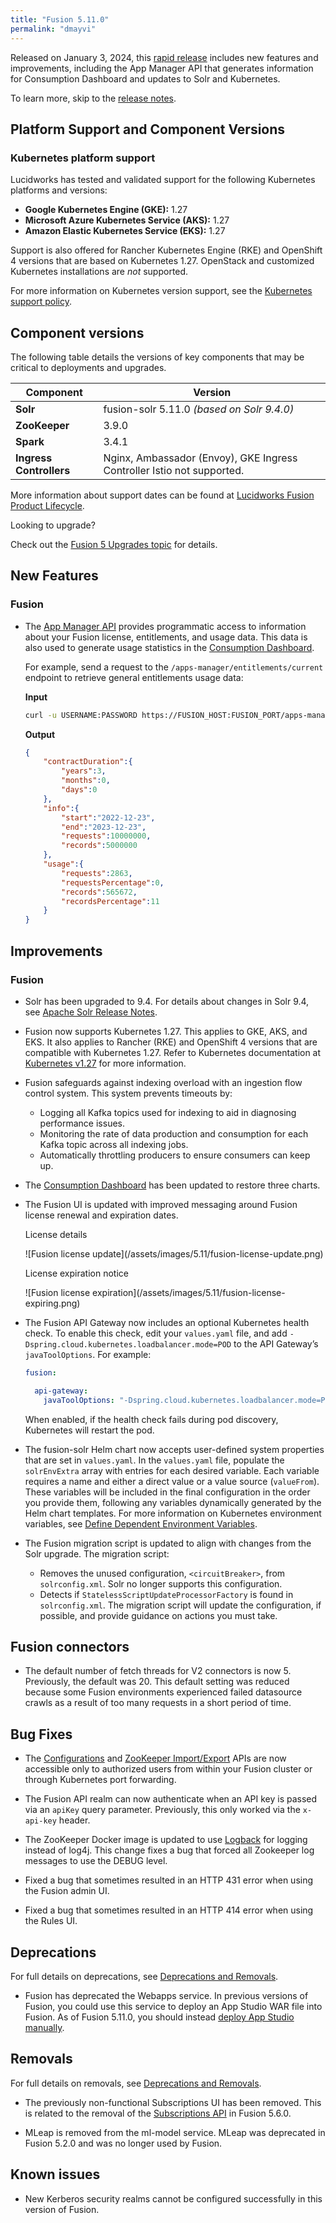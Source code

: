 ```yaml
---
title: "Fusion 5.11.0"
permalink: "dmayvi"
---
```


Released on January 3, 2024, this [rapid release](/policies/7shln5/lucidworks-version-support-lifecycle#rapid-release-support-policy) includes new features and improvements, including the App Manager API that generates information for Consumption Dashboard and updates to Solr and Kubernetes.

To learn more, skip to the [release notes](#rel-notes).

## Platform Support and Component Versions

### Kubernetes platform support

Lucidworks has tested and validated support for the following Kubernetes platforms and versions:

* **Google Kubernetes Engine (GKE):** 1.27
* **Microsoft Azure Kubernetes Service (AKS):** 1.27
* **Amazon Elastic Kubernetes Service (EKS):** 1.27

Support is also offered for Rancher Kubernetes Engine (RKE) and OpenShift 4 versions that are based on Kubernetes 1.27. OpenStack and customized Kubernetes installations are *not* supported.

For more information on Kubernetes version support, see the [Kubernetes support policy](/policies/7shln5/lucidworks-version-support-lifecycle#kubernetes-support).

## Component versions

The following table details the versions of key components that may be critical to deployments and upgrades.

| Component | Version |
| --- | --- |
| **Solr** | fusion-solr 5.11.0  *(based on Solr 9.4.0)* |
| **ZooKeeper** | 3.9.0 |
| **Spark** | 3.4.1 |
| **Ingress Controllers** | Nginx, Ambassador (Envoy), GKE Ingress Controller  Istio not supported. |

More information about support dates can be found at [Lucidworks Fusion Product Lifecycle](/policies/7shln5/lucidworks-version-support-lifecycle).

<Tip>
Looking to upgrade?

Check out the [Fusion 5 Upgrades topic](/how-to/upgrade-fusion-5/3svmoc/fusion-5-upgrades) for details.
</Tip>

## New Features

### Fusion

* The [App Manager API](/fusion/5.11/xjhjxq/apps-manager-api) provides programmatic access to information about your Fusion license, entitlements, and usage data. This data is also used to generate usage statistics in the [Consumption Dashboard](/fusion/5.11/0m5ml4/consumption-dashboard).

    For example, send a request to the `/apps-manager/entitlements/current` endpoint to retrieve general entitlements usage data:

    **Input**

    ```bash
    curl -u USERNAME:PASSWORD https://FUSION_HOST:FUSION_PORT/apps-manager/entitlements/current
    ```
    

    **Output**

    ```json
    {
        "contractDuration":{
            "years":3,
            "months":0,
            "days":0
        },
        "info":{
            "start":"2022-12-23",
            "end":"2023-12-23",
            "requests":10000000,
            "records":5000000
        },
        "usage":{
            "requests":2863,
            "requestsPercentage":0,
            "records":565672,
            "recordsPercentage":11
        }
    }
    ```

## Improvements

### Fusion

* Solr has been upgraded to 9.4. For details about changes in Solr 9.4, see [Apache Solr Release Notes](https://solr.apache.org/guide/solr/latest/upgrade-notes/major-changes-in-solr-9.html#solr-9-4).

* Fusion now supports Kubernetes 1.27. This applies to GKE, AKS, and EKS. It also applies to Rancher (RKE) and OpenShift 4 versions that are compatible with Kubernetes 1.27. Refer to Kubernetes documentation at [Kubernetes v1.27](https://kubernetes.io/blog/2023/04/11/kubernetes-v1-27-release/) for more information.

* Fusion safeguards against indexing overload with an ingestion flow control system. This system prevents timeouts by:

    + Logging all Kafka topics used for indexing to aid in diagnosing performance issues.
    + Monitoring the rate of data production and consumption for each Kafka topic across all indexing jobs.
    + Automatically throttling producers to ensure consumers can keep up.

* The [Consumption Dashboard](/fusion/5.11/0m5ml4/consumption-dashboard) has been updated to restore three charts.

* The Fusion UI is updated with improved messaging around Fusion license renewal and expiration dates.

    License details

    <Frame>![Fusion license update](/assets/images/5.11/fusion-license-update.png)</Frame>

    License expiration notice

    <Frame>![Fusion license expiration](/assets/images/5.11/fusion-license-expiring.png)</Frame>

* The Fusion API Gateway now includes an optional Kubernetes health check. To enable this check, edit your `values.yaml` file, and add `-Dspring.cloud.kubernetes.loadbalancer.mode=POD` to the API Gateway’s `javaToolOptions`. For example:

    ```yaml
    fusion:

      api-gateway:
        javaToolOptions: "-Dspring.cloud.kubernetes.loadbalancer.mode=POD"
    ```

  When enabled, if the health check fails during pod discovery, Kubernetes will restart the pod.

* The fusion-solr Helm chart now accepts user-defined system properties that are set in `values.yaml`. In the `values.yaml` file, populate the `solrEnvExtra` array with entries for each desired variable. Each variable requires a name and either a direct value or a value source (`valueFrom`). These variables will be included in the final configuration in the order you provide them, following any variables dynamically generated by the Helm chart templates. For more information on Kubernetes environment variables, see [Define Dependent Environment Variables](https://kubernetes.io/docs/tasks/inject-data-application/define-interdependent-environment-variables/).

* The Fusion migration script is updated to align with changes from the Solr upgrade. The migration script:

  + Removes the unused configuration, `<circuitBreaker>`, from `solrconfig.xml`. Solr no longer supports this configuration.
  + Detects if `StatelessScriptUpdateProcessorFactory` is found in `solrconfig.xml`. The migration script will update the configuration, if possible, and provide guidance on actions you must take.

## Fusion connectors

* The default number of fetch threads for V2 connectors is now 5. Previously, the default was 20. This default setting was reduced because some Fusion environments experienced failed datasource crawls as a result of too many requests in a short period of time.

## Bug Fixes

* The [Configurations](/fusion/5.11/342/configurations-api) and [ZooKeeper Import/Export](/fusion/5.11/320/zoo-keeper-import-export-api) APIs are now accessible only to authorized users from within your Fusion cluster or through Kubernetes port forwarding.

* The Fusion API realm can now authenticate when an API key is passed via an `apiKey` query parameter. Previously, this only worked via the `x-api-key` header.

* The ZooKeeper Docker image is updated to use [Logback](https://logback.qos.ch/) for logging instead of log4j. This change fixes a bug that forced all Zookeeper log messages to use the DEBUG level.

* Fixed a bug that sometimes resulted in an HTTP 431 error when using the Fusion admin UI.

* Fixed a bug that sometimes resulted in an HTTP 414 error when using the Rules UI.

## Deprecations

For full details on deprecations, see [Deprecations and Removals](/fusion/5.9/8855/deprecations-and-removals#deprecations).

* Fusion has deprecated the Webapps service. In previous versions of Fusion, you could use this service to deploy an App Studio WAR file into Fusion. As of Fusion 5.11.0, you should instead [deploy App Studio manually](/how-to/6nsbym/deploy-app-studio-enterprise-to-a-fusion-5-cluster-gke).

## Removals

For full details on removals, see [Deprecations and Removals](/fusion/5.9/8855/deprecations-and-removals#removals).

* The previously non-functional Subscriptions UI has been removed. This is related to the removal of the [Subscriptions API](/fusion/5.11/mme9fq/fusion-5-6-0#removals) in Fusion 5.6.0.

* MLeap is removed from the ml-model service. MLeap was deprecated in Fusion 5.2.0 and was no longer used by Fusion.

## Known issues

* New Kerberos security realms cannot be configured successfully in this version of Fusion.